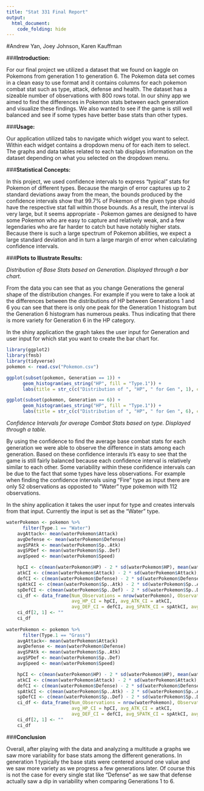 ```yaml
---
title: "Stat 331 Final Report"
output:
  html_document:
    code_folding: hide
---
```


#Andrew Yan, Joey Johnson, Karen Kauffman

###**Introduction:**
  
  For our final project we utilized a dataset that we found on kaggle on Pokemons from generation 1 to generation 6. The Pokemon data set comes in a clean easy to use format and it contains columns for each pokemon combat stat such as type, attack, defense and health. The dataset has a sizeable number of observations with 800 rows total. In our shiny app we aimed to find the differences in Pokemon stats between each generation and visualize these findings. We also wanted to see if the game is still well balanced and see if some types have better base stats than other types.
  
  
###**Usage:**

  Our application utilized tabs to navigate which widget you want to select. Within each widget contains a dropdown menu of for each item to select. The graphs and data tables related to each tab displays information on the dataset depending on what you selected on the dropdown menu.
  
  
###**Statistical Concepts:**

  In this project, we used confidence intervals to express "typical" stats for Pokemon of different types. Because the margin of error captures up to 2 standard deviations away from the mean, the bounds produced by the confidence intervals show that 99.7% of Pokemon of the given type should have the respective stat fall within those bounds. As a result, the interval is very large, but it seems appropriate - Pokemon games are designed to have some Pokemon who are easy to capture and relatively weak, and a few legendaries who are far harder to catch but have notably higher stats. Because there is such a large spectrum of Pokemon abilities, we expect a large standard deviation and in turn a large margin of error when calculating confidence intervals.
  
  
###**Plots to Illustrate Results:** 

*Distribution of Base Stats based on Generation. Displayed through a bar chart.*

From the data you can see that as you change Generations the general shape of the distribution changes.
For example if you were to take a look at the differences between the distributions of HP between Generations 1 and 6 you can see that there is only one peak for the Generation 1 histogram but the Generation 6 histogram has numerous peaks. Thus indicating that there is more variety for Generation 6 in the HP category.

In the shiny application the graph takes the user input for Generation and user input for which stat you want to create the bar chart for.
```r
library(ggplot2)
library(fmsb)
library(tidyverse)
pokemon <- read.csv("Pokemon.csv")

ggplot(subset(pokemon, Generation == 1)) + 
      geom_histogram(aes_string("HP", fill = "Type.1")) +
      labs(title = str_c(c("Distribution of ", "HP", " for Gen ", 1), collapse = ""))

ggplot(subset(pokemon, Generation == 6)) + 
      geom_histogram(aes_string("HP", fill = "Type.1")) +
      labs(title = str_c(c("Distribution of ", "HP", " for Gen ", 6), collapse = ""))
```

*Confidence Intervals for average Combat Stats based on type. Displayed through a table.*

By using the confidence to find the average base combat stats for each generation we were able to
observe the difference in stats among each generation. Based on these confidence interavls it's easy to see that the game is still fairly balanced because each confidence interval is relatively similar to each other. Some variability within these confidence intervals can be due to the fact that some types have less observations. For example when finding the confidence intervals using "Fire" type as input there are only 52 observations as opposted to "Water" type pokemon with 112 observations.

In the shiny application it takes the user input for type and creates intervals from that input. Currently the input is set as the "Water" type.
```r
waterPokemon <- pokemon %>%
      filter(Type.1 == "Water")
    avgAttack<- mean(waterPokemon$Attack)
    avgDefense <- mean(waterPokemon$Defense)
    avgSPAtk <- mean(waterPokemon$Sp..Atk)
    avgSPDef <- mean(waterPokemon$Sp..Def)
    avgSpeed <- mean(waterPokemon$Speed)

    hpCI <- c(mean(waterPokemon$HP) - 2 * sd(waterPokemon$HP), mean(waterPokemon$HP) + 2 * sd(waterPokemon$HP))
    atkCI <- c(mean(waterPokemon$Attack) - 2 * sd(waterPokemon$Attack), mean(waterPokemon$Attack) + 2 * sd(waterPokemon$Attack))
    defCI <- c(mean(waterPokemon$Defense) - 2 * sd(waterPokemon$Defense), mean(waterPokemon$Defense) + 2 * sd(waterPokemon$Defense))
    spAtkCI <- c(mean(waterPokemon$Sp..Atk) - 2 * sd(waterPokemon$Sp..Atk), mean(waterPokemon$Sp..Atk) + 2 * sd(waterPokemon$Sp..Atk))
    spDefCI <- c(mean(waterPokemon$Sp..Def) - 2 * sd(waterPokemon$Sp..Def), mean(waterPokemon$Sp..Def) + 2 * sd(waterPokemon$Sp..Def))
    ci_df <- data_frame(Num_Observations = nrow(waterPokemon), Observation_Info = c("Lower Bound", "Upper Bound"), 
                        avg_HP_CI = hpCI, avg_ATK_CI = atkCI,
                        avg_DEF_CI = defCI, avg_SPATK_CI = spAtkCI, avg_SP_DEF_CI = spDefCI)
    ci_df[2, 1] <- ""
    ci_df
  
waterPokemon <- pokemon %>%
      filter(Type.1 == "Grass")
    avgAttack<- mean(waterPokemon$Attack)
    avgDefense <- mean(waterPokemon$Defense)
    avgSPAtk <- mean(waterPokemon$Sp..Atk)
    avgSPDef <- mean(waterPokemon$Sp..Def)
    avgSpeed <- mean(waterPokemon$Speed)

    hpCI <- c(mean(waterPokemon$HP) - 2 * sd(waterPokemon$HP), mean(waterPokemon$HP) + 2 * sd(waterPokemon$HP))
    atkCI <- c(mean(waterPokemon$Attack) - 2 * sd(waterPokemon$Attack), mean(waterPokemon$Attack) + 2 * sd(waterPokemon$Attack))
    defCI <- c(mean(waterPokemon$Defense) - 2 * sd(waterPokemon$Defense), mean(waterPokemon$Defense) + 2 * sd(waterPokemon$Defense))
    spAtkCI <- c(mean(waterPokemon$Sp..Atk) - 2 * sd(waterPokemon$Sp..Atk), mean(waterPokemon$Sp..Atk) + 2 * sd(waterPokemon$Sp..Atk))
    spDefCI <- c(mean(waterPokemon$Sp..Def) - 2 * sd(waterPokemon$Sp..Def), mean(waterPokemon$Sp..Def) + 2 * sd(waterPokemon$Sp..Def))
    ci_df <- data_frame(Num_Observations = nrow(waterPokemon), Observation_Info = c("Lower Bound", "Upper Bound"), 
                        avg_HP_CI = hpCI, avg_ATK_CI = atkCI,
                        avg_DEF_CI = defCI, avg_SPATK_CI = spAtkCI, avg_SP_DEF_CI = spDefCI)
    ci_df[2, 1] <- ""
    ci_df
```

###**Conclusion**

Overall, after playing with the data and analyzing a multitude a graphs we saw more variability for base stats among the different generations. In generation 1 typically the base stats were centered around one value and we saw more variety as we progress a few generations later. Of course this is not the case for every single stat like "Defense" as we saw that defense actually saw a dip in variability when comparing Generations 1 to 6.






